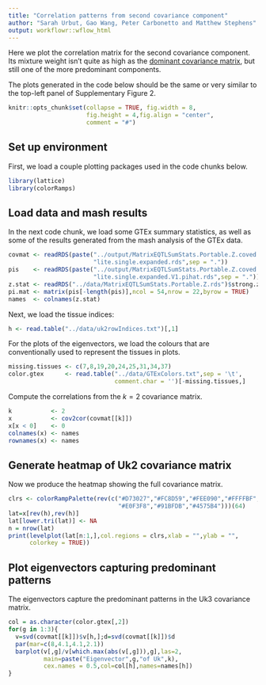 ```yaml
---
title: "Correlation patterns from second covariance component"
author: "Sarah Urbut, Gao Wang, Peter Carbonetto and Matthew Stephens"
output: workflowr::wflow_html
---
```


Here we plot the correlation matrix for the second covariance
component. Its mixture weight isn't quite as high as the [dominant
covariance matrix](Uk3.html), but still one of the more
predominant components.

The plots generated in the code below should be the same or very
similar to the top-left panel of Supplementary Figure 2.

```r
knitr::opts_chunk$set(collapse = TRUE, fig.width = 8,
                      fig.height = 4,fig.align = "center",
                      comment = "#")
```

## Set up environment

First, we load a couple plotting packages used in the code chunks below.

```r
library(lattice)
library(colorRamps)
```

## Load data and mash results

In the next code chunk, we load some GTEx summary statistics, as well
as some of the results generated from the mash analysis of the GTEx
data.

```r
covmat <- readRDS(paste("../output/MatrixEQTLSumStats.Portable.Z.coved.K3.P3",
                        "lite.single.expanded.rds",sep = "."))
pis    <- readRDS(paste("../output/MatrixEQTLSumStats.Portable.Z.coved.K3.P3",
                        "lite.single.expanded.V1.pihat.rds",sep = "."))$pihat
z.stat <- readRDS("../data/MatrixEQTLSumStats.Portable.Z.rds")$strong.z
pi.mat <- matrix(pis[-length(pis)],ncol = 54,nrow = 22,byrow = TRUE)
names  <- colnames(z.stat)
```

Next, we load the tissue indices:

```r
h <- read.table("../data/uk2rowIndices.txt")[,1]
```

For the plots of the eigenvectors, we load the colours that are
conventionally used to represent the tissues in plots.

```r
missing.tissues <- c(7,8,19,20,24,25,31,34,37)
color.gtex      <- read.table("../data/GTExColors.txt",sep = '\t',
                              comment.char = '')[-missing.tissues,]
```

Compute the correlations from the $k=2$ covariance matrix.

```r
k           <- 2
x           <- cov2cor(covmat[[k]])
x[x < 0]    <- 0
colnames(x) <- names
rownames(x) <- names
```

## Generate heatmap of Uk2 covariance matrix

Now we produce the heatmap showing the full covariance matrix.

```r
clrs <- colorRampPalette(rev(c("#D73027","#FC8D59","#FEE090","#FFFFBF",
                               "#E0F3F8","#91BFDB","#4575B4")))(64)
lat=x[rev(h),rev(h)]
lat[lower.tri(lat)] <- NA
n = nrow(lat)
print(levelplot(lat[n:1,],col.regions = clrs,xlab = "",ylab = "",
      colorkey = TRUE))
```

## Plot eigenvectors capturing predominant patterns

The eigenvectors capture the predominant patterns in the Uk3
covariance matrix.

```r
col = as.character(color.gtex[,2])
for(g in 1:3){
  v=svd(covmat[[k]])$v[h,];d=svd(covmat[[k]])$d
  par(mar=c(8,4.1,4.1,2.1))
  barplot(v[,g]/v[which.max(abs(v[,g])),g],las=2,
          main=paste("Eigenvector",g,"of Uk",k),
          cex.names = 0.5,col=col[h],names=names[h])
}
```
